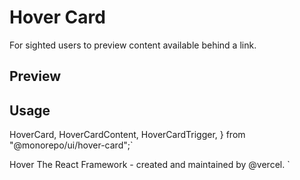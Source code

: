 

<Meta of={HoverCardStories} />

<RadixPrimitiveDocsButton name='hover-card' />

# Hover Card

For sighted users to preview content available behind a link.

## Preview

<Canvas of={HoverCardStories.Default} />

## Usage

  HoverCard,
  HoverCardContent,
  HoverCardTrigger,
} from "@monorepo/ui/hover-card";`

  <HoverCardTrigger>Hover</HoverCardTrigger>
  <HoverCardContent>
    The React Framework - created and maintained by @vercel.
  </HoverCardContent>
</HoverCard>`

<Source code={importCode} language='ts' dark />
<Source code={usageCode} language='tsx' dark />
